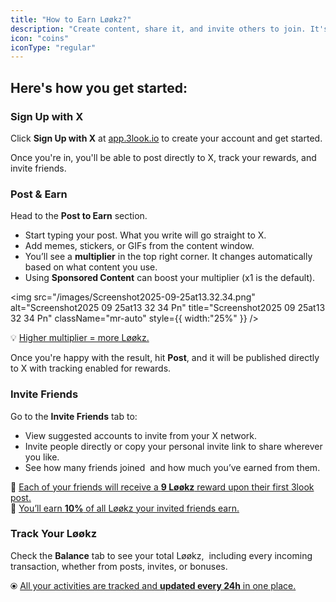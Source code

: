 ```yaml
---
title: "How to Earn Løøkz?"
description: "Create content, share it, and invite others to join. It's that simple."
icon: "coins"
iconType: "regular"
---
```


## Here's how you get started:

### Sign Up with X

Click **Sign Up with X** at [app.3look.io](http://app.3look.io) to create your account and get started.

Once you're in, you'll be able to post directly to X, track your rewards, and invite friends.

### Post & Earn

Head to the **Post to Earn** section.

- Start typing your post. What you write will go straight to X.
- Add memes, stickers, or GIFs from the content window.
- You’ll see a **multiplier** in the top right corner. It changes automatically based on what content you use.
- Using **Sponsored Content** can boost your multiplier (x1 is the default).

<img
  src="/images/Screenshot2025-09-25at13.32.34.png"
  alt="Screenshot2025 09 25at13 32 34 Pn"
  title="Screenshot2025 09 25at13 32 34 Pn"
  className="mr-auto"
  style={{ width:"25%" }}
/>

💡 <u>Higher multiplier = more Løøkz.</u>

Once you're happy with the result, hit **Post**, and it will be published directly to X with tracking enabled for rewards.

### Invite Friends

Go to the **Invite Friends** tab to:

- View suggested accounts to invite from your X network.
- Invite people directly or copy your personal invite link to share wherever you like.
- See how many friends joined  and how much you’ve earned from them.

👤 <u>Each of your friends will receive a </u>**<u>9 Løøkz</u>**<u> reward upon their first 3look post.</u>\
👤 <u>You’ll earn </u>**<u>10%</u>**<u> of all Løøkz your invited friends earn.</u>

### Track Your Løøkz

Check the **Balance** tab to see your total Løøkz,  including every incoming transaction, whether from posts, invites, or bonuses.

⦿ <u>All your activities are tracked and </u>**<u>updated every 24h</u>**<u> in one place.</u>